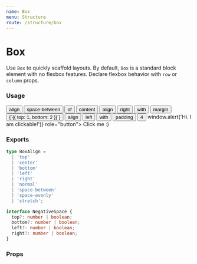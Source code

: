 ```yaml
---
name: Box
menu: Structure
route: /structure/box
---
```




# Box

Use `Box` to quickly scaffold layouts. By default, `Box` is a standard block element with no flexbox features. Declare flexbox behavior with `row` or `column` props.

### Usage

<Playground>
  <Box padding>
    <Box align="stretch" column>
      <Box row align="space-between" margin={{ bottom: 2 }} background="orange-100">
        <Button>align</Button>
        <Button variant='secondary'>space-between</Button>
        <Button variant='gray'>of</Button>
        <Button variant='destructive'>content</Button>
      </Box>
      <Box row align="right" valign="bottom" margin={{ top: 1, bottom: 2 }} background="red-100">
        <Button>align</Button>
        <Button variant='secondary'>right</Button>
        <Button variant='secondary'>with</Button>
        <Button variant='gray'>margin</Button>
        <Button variant='destructive'>{`{{ top: 1, bottom: 2 }}`}</Button>
      </Box>
      <Box row align="left" valign="top" padding={4} background="purple-100">
        <Button>align</Button>
        <Button variant='secondary'>left</Button>
        <Button variant='secondary'>with</Button>
        <Button variant='gray'>padding</Button>
        <Button variant='destructive'>4</Button>
      </Box>
      <Box background="green-100" margin={4} padding={4} textAlign="center" onClick={() => window.alert('Hi. I am clickable!')} role="button">
        Click me :)
      </Box>
    </Box>
  </Box>
</Playground>

### Exports

```ts
type BoxAlign =
  | 'top'
  | 'center'
  | 'bottom'
  | 'left'
  | 'right'
  | 'normal'
  | 'space-between'
  | 'space-evenly'
  | 'stretch';

interface NegativeSpace {
  top?: number | boolean;
  bottom?: number | boolean;
  left?: number | boolean;
  right?: number | boolean;
}
```

### Props

<Props of={Box} />


